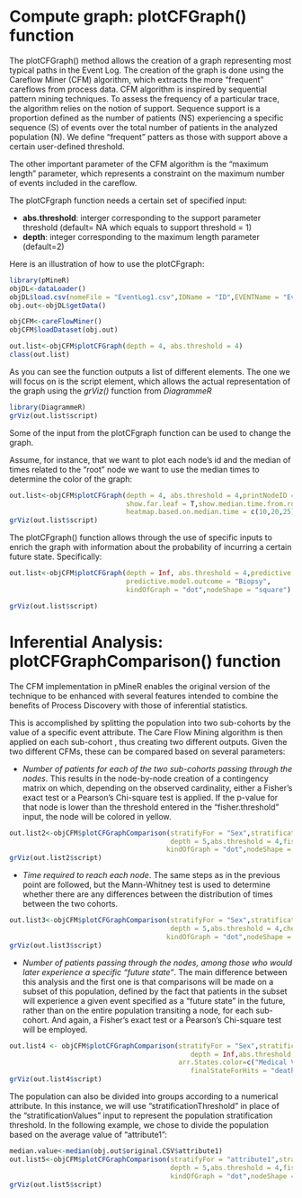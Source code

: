 # Compute graph: plotCFGraph() function

The plotCFGraph() method allows the creation of a graph representing most typical paths in the Event Log. The creation of the graph is done using the Careflow Miner (CFM) algorithm, which extracts the more "frequent" careflows from process data. CFM algorithm is inspired by sequential pattern mining techniques. To assess the frequency of a particular trace, the algorithm relies on the notion of support. Sequence support is a proportion defined as the number of patients (NS) experiencing a specific sequence (S) of events over the total number of patients in the analyzed population (N). We define "frequent" patters as those with support above a certain user-defined threshold. 

The other important parameter of the CFM algorithm is the "maximum length" parameter, which represents a constraint on the maximum number of events included in the careflow.

The plotCFgraph function needs a certain set of specified input:
 
 - **abs.threshold**: interger corresponding to the support parameter threshold (default= NA which equals to support threshold = 1)
 - **depth**: integer corresponding to the maximum length parameter (default=2)
 
Here is an illustration of how to use the plotCFgraph:

```r
library(pMineR)
objDL<-dataLoader()
objDL$load.csv(nomeFile = "EventLog1.csv",IDName = "ID",EVENTName = "Event",dateColumnName = "Date",format.column.date = "%Y-%m-%d",sep = ",")
obj.out<-objDL$getData()

objCFM<-careFlowMiner()
objCFM$loadDataset(obj.out)

```

```r
out.list<-objCFM$plotCFGraph(depth = 4, abs.threshold = 4)
class(out.list)
```


As you can see the function outputs a list of different elements. The one we will focus on is the script element, which allows the actual representation of the graph using the _grViz()_ function from _DiagrammeR_

```r
library(DiagrammeR)
grViz(out.list$script)
```


Some of the input from the plotCFgraph function can be used to change the graph. 

Assume, for instance, that we want to plot each node's id and the median of times related to the "root" node we want to use the median times to determine the color of the graph:

```r
out.list<-objCFM$plotCFGraph(depth = 4, abs.threshold = 4,printNodeID = T,
                             show.far.leaf = T,show.median.time.from.root = T,
                             heatmap.based.on.median.time = c(10,20,25), heatmap.base.color = "Gold")
grViz(out.list$script)
```


The plotCFgraph() function allows through the use of specific inputs to enrich the graph with information about the probability of incurring a certain future state. Specifically:

```r
out.list<-objCFM$plotCFGraph(depth = Inf, abs.threshold = 4,predictive.model = TRUE,show.far.leaf = T,
                             predictive.model.outcome = "Biopsy",
                             kindOfGraph = "dot",nodeShape = "square")

grViz(out.list$script)
```



# Inferential Analysis: plotCFGraphComparison() function

The CFM implementation in pMineR enables the original version of the technique to be enhanced with several features intended to combine the benefits of Process Discovery with those of inferential statistics.

This is accomplished by splitting the population into two sub-cohorts by the value of a specific event attribute. The Care Flow Mining algorithm is then applied on each sub-cohort , thus creating two different outputs. Given the two different CFMs, these can be compared based on several parameters:
 
  - _Number of patients for each of the two sub-cohorts passing through the nodes_. This results in the node-by-node creation of a contingency matrix on which, depending on the observed cardinality, either a Fisher's exact test or a Pearson's Chi-square test is applied. If the p-value for that node is lower than the threshold entered in the "fisher.threshold" input, the node will be colored in yellow.
  
  
  
```r
out.list2<-objCFM$plotCFGraphComparison(stratifyFor = "Sex",stratificationValues = c("M","F"),
                                        depth = 5,abs.threshold = 4,fisher.threshold = 0.05,
                                       kindOfGraph = "dot",nodeShape = "square")
grViz(out.list2$script)

```
  
  - _Time required to reach each node_.  The same steps as in the previous point are followed, but the Mann-Whitney test is used to determine whether there are any differences between the distribution of times between the two cohorts.
```r
out.list3<-objCFM$plotCFGraphComparison(stratifyFor = "Sex",stratificationValues = c("M","F"),
                                        depth = 5,abs.threshold = 4,checkDurationFromRoot = T,
                                       kindOfGraph = "dot",nodeShape = "square")
grViz(out.list3$script)
```

  - _Number of patients passing through the nodes, among those who would later experience a specific "future state"_. The main difference between this analysis and the first one is that comparisons will be made on a subset of this population, defined by the fact that patients in the subset will experience a given event specified as a "future state" in the future, rather than on the entire population transiting a node, for each sub-cohort. And again, a Fisher's exact test or a Pearson's Chi-square test will be employed.

```r
out.list4 <- objCFM$plotCFGraphComparison(stratifyFor = "Sex",stratificationValues = c("M","F"),
                                             depth = Inf,abs.threshold = 4,hitsMeansReachAGivenFinalState = TRUE,
                                          arr.States.color=c("Medical Visit"="Lavender","Biopsy"="Red"),
                                             finalStateForHits = "death", kindOfGraph = "dot",nodeShape = "square")
grViz(out.list4$script)
```


The population can also be divided into groups according to a numerical attribute. In this instance, we will use "stratificationThreshold" in place of the "stratificationValues" input to represent the population stratification threshold. In the following example, we chose to divide the population based on the average value of "attribute1":

```r
median.value<-median(obj.out$original.CSV$attribute1)
out.list5<-objCFM$plotCFGraphComparison(stratifyFor = "attribute1",stratificationThreshold = median.value,
                                        depth = 5,abs.threshold = 4,fisher.threshold = 0.05,
                                        kindOfGraph = "dot",nodeShape = "square")
grViz(out.list5$script)
```

























